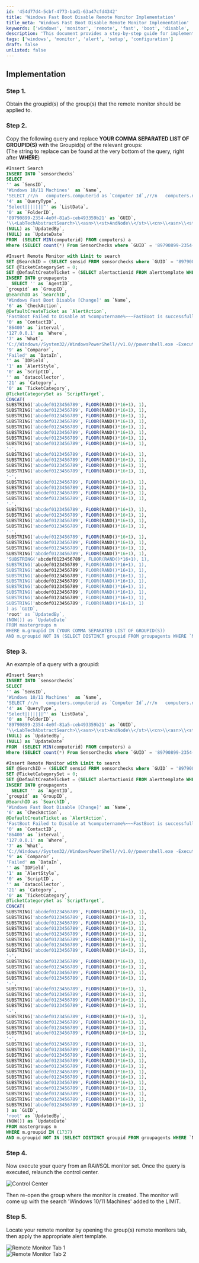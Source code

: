 ```yaml
---
id: '454d77d4-5cbf-4773-bad1-63a47cfd4342'
title: 'Windows Fast Boot Disable Remote Monitor Implementation'
title_meta: 'Windows Fast Boot Disable Remote Monitor Implementation'
keywords: ['windows', 'monitor', 'remote', 'fast', 'boot', 'disable', 'groupid', 'alert', 'template']
description: 'This document provides a step-by-step guide for implementing a remote monitor that disables the fast boot feature on Windows 10 and 11 machines. It includes SQL queries to set up the necessary sensor checks and group agents, along with instructions for applying the appropriate alert templates.'
tags: ['windows', 'monitor', 'alert', 'setup', 'configuration']
draft: false
unlisted: false
---
```

## Implementation

### Step 1.
Obtain the groupid(s) of the group(s) that the remote monitor should be applied to.

### Step 2.
Copy the following query and replace **YOUR COMMA SEPARATED LIST OF GROUPID(S)** with the Groupid(s) of the relevant groups:  
(The string to replace can be found at the very bottom of the query, right after **WHERE**)

```sql
#Insert Search
INSERT INTO `sensorchecks` 
SELECT 
'' as `SensID`,
'Windows 10/11 Machines'  as `Name`, 
'SELECT /r/n   computers.computerid as `Computer Id`,/r/n   computers.name as `Computer Name`,/r/n   clients.name as `Client Name`,/r/n   computers.domain as `Computer Domain`,/r/n   computers.username as `Computer User`,/r/n   inv_operatingsystem.name as `Computer.OS.Name`/r/nFROM Computers /r/nLEFT JOIN inv_operatingsystem ON (Computers.ComputerId=inv_operatingsystem.ComputerId)/r/nLEFT JOIN Clients ON (Computers.ClientId=Clients.ClientId)/r/nLEFT JOIN Locations ON (Computers.LocationId=Locations.LocationID)/r/n WHERE /r/n((((inv_operatingsystem.name like '%Windows 10%') OR (inv_operatingsystem.name like '%Windows 11%'))))/r/n' as `SQL`,
'4' as `QueryType`,
'Select|||||||^' as `ListData`,
'0' as `FolderID`,
'89790899-2354-4e0f-81a5-ceb493359b21' as `GUID`,
'\\<LabTechAbstractSearch>\\<asn>\\<st>AndNode\\</st>\\<cn>\\<asn>\\<st>OrNode\\</st>\\<cn>\\<asn>\\<st>ComparisonNode\\</st>\\<lon>Computer.OS.Name\\</lon>\\<lok>Computer.OS.Name\\</lok>\\<lmo>TextLike\\</lmo>\\<dv>%Windows 10%\\</dv>\\<dk>%Windows 10%\\</dk>\\</asn>\\<asn>\\<st>ComparisonNode\\</st>\\<lon>Computer.OS.Name\\</lon>\\<lok>Computer.OS.Name\\</lok>\\<lmo>TextLike\\</lmo>\\<dv>%Windows 11%\\</dv>\\<dk>%Windows 11%\\</dk>\\</asn>\\</cn>\\</asn>\\</cn>\\</asn>\\</LabTechAbstractSearch>' as `SearchXML`,
(NULL) as `UpdatedBy`,
(NULL) as `UpdateDate`
FROM  (SELECT MIN(computerid) FROM computers) a
Where (SELECT count(*) From SensorChecks where `GUID` = '89790899-2354-4e0f-81a5-ceb493359b21') = 0 ;
```

```sql
#Insert Remote Monitor with Limit to search
SET @SearchID = (SELECT sensid FROM sensorchecks where `GUID` = '89790899-2354-4e0f-81a5-ceb493359b21');
SET @TicketCategorySet = 0;
SET @DefaultCreateTicket = (SELECT alertactionid FROM alerttemplate WHERE NAME = 'Default - Do Nothing');
INSERT INTO groupagents 
  SELECT '' as `AgentID`,
`groupid` as `GroupID`,
@SearchID as `SearchID`,
'Windows Fast Boot Disable [Change]' as `Name`,
'6' as `CheckAction`,
@DefaultCreateTicket as `AlertAction`,
'FastBoot Failed to Disable at %computername%~~~FastBoot is successfully disabled.!!!FastBoot Failed to Disable at %computername%~~~%NAME% %STATUS% on %CLIENTNAME%//%COMPUTERNAME% at %LOCATIONNAME% for result %RESULT%.' as `AlertMessage`,
'0' as `ContactID`,
'86400' as `interval`,
'127.0.0.1' as `Where`,
'7' as `What`,
'C://Windows//System32//WindowsPowerShell//v1.0//powershell.exe -ExecutionPolicy Bypass -Command "$registryPath = /'HKLM://SYSTEM//CurrentControlSet//Control//Session Manager//Power/';if (Test-Path $registryPath) {$hiberbootEnabled = Get-ItemProperty -Path $registryPath -Name HiberbootEnabled -ErrorAction SilentlyContinue;if($hiberbootEnabled.HiberbootEnabled -eq 1) {Set-ItemProperty -Path $registryPath -Name HiberbootEnabled -Value 0;$hiberbootEnabled = Get-ItemProperty -Path $registryPath -Name HiberbootEnabled -ErrorAction SilentlyContinue;if ($hiberbootEnabled.HiberbootEnabled -ne 0) {return /'Failed/'} else {return /'Success/'}} else {return /'Success/'}} else {return /'Success/'}"' as `DataOut`,
'9' as `Comparor`,
'Failed' as `DataIn`,
'' as `IDField`,
'1' as `AlertStyle`,
'0' as `ScriptID`,
'' as `datacollector`,
'21' as `Category`,
'0' as `TicketCategory`,
@TicketCategorySet as `ScriptTarget`,
CONCAT(
SUBSTRING('abcdef0123456789', FLOOR(RAND()*16+1), 1),
SUBSTRING('abcdef0123456789', FLOOR(RAND()*16+1), 1),
SUBSTRING('abcdef0123456789', FLOOR(RAND()*16+1), 1),
SUBSTRING('abcdef0123456789', FLOOR(RAND()*16+1), 1),
SUBSTRING('abcdef0123456789', FLOOR(RAND()*16+1), 1),
SUBSTRING('abcdef0123456789', FLOOR(RAND()*16+1), 1),
SUBSTRING('abcdef0123456789', FLOOR(RAND()*16+1), 1),
SUBSTRING('abcdef0123456789', FLOOR(RAND()*16+1), 1),
'-',
SUBSTRING('abcdef0123456789', FLOOR(RAND()*16+1), 1),
SUBSTRING('abcdef0123456789', FLOOR(RAND()*16+1), 1),
SUBSTRING('abcdef0123456789', FLOOR(RAND()*16+1), 1),
SUBSTRING('abcdef0123456789', FLOOR(RAND()*16+1), 1),
'-',
SUBSTRING('abcdef0123456789', FLOOR(RAND()*16+1), 1),
SUBSTRING('abcdef0123456789', FLOOR(RAND()*16+1), 1),
SUBSTRING('abcdef0123456789', FLOOR(RAND()*16+1), 1),
SUBSTRING('abcdef0123456789', FLOOR(RAND()*16+1), 1),
'-',
SUBSTRING('abcdef0123456789', FLOOR(RAND()*16+1), 1),
SUBSTRING('abcdef0123456789', FLOOR(RAND()*16+1), 1),
SUBSTRING('abcdef0123456789', FLOOR(RAND()*16+1), 1),
SUBSTRING('abcdef0123456789', FLOOR(RAND()*16+1), 1),
'-',
SUBSTRING('abcdef0123456789', FLOOR(RAND()*16+1), 1),
SUBSTRING('abcdef0123456789', FLOOR(RAND()*16+1), 1),
SUBSTRING('abcdef0123456789', FLOOR(RAND()*16+1), 1),
SUBSTRING('abcdef0123456789', FLOOR(RAND()*16+1), 1),
'SUBSTRING('abcdef0123456789', FLOOR(RAND()*16+1), 1),
SUBSTRING('abcdef0123456789', FLOOR(RAND()*16+1), 1),
SUBSTRING('abcdef0123456789', FLOOR(RAND()*16+1), 1),
SUBSTRING('abcdef0123456789', FLOOR(RAND()*16+1), 1),
SUBSTRING('abcdef0123456789', FLOOR(RAND()*16+1), 1),
SUBSTRING('abcdef0123456789', FLOOR(RAND()*16+1), 1),
SUBSTRING('abcdef0123456789', FLOOR(RAND()*16+1), 1),
SUBSTRING('abcdef0123456789', FLOOR(RAND()*16+1), 1),
SUBSTRING('abcdef0123456789', FLOOR(RAND()*16+1), 1)
) as `GUID`,
'root' as `UpdatedBy`,
(NOW()) as `UpdateDate`
FROM mastergroups m
WHERE m.groupid IN (YOUR COMMA SEPARATED LIST OF GROUPID(S))
AND m.groupid NOT IN (SELECT DISTINCT groupid FROM groupagents WHERE `Name` = 'Windows Fast Boot Disable [Change]')
```

### Step 3.
An example of a query with a groupid:

```sql
#Insert Search
INSERT INTO `sensorchecks` 
SELECT 
'' as `SensID`,
'Windows 10/11 Machines'  as `Name`, 
'SELECT /r/n   computers.computerid as `Computer Id`,/r/n   computers.name as `Computer Name`,/r/n   clients.name as `Client Name`,/r/n   computers.domain as `Computer Domain`,/r/n   computers.username as `Computer User`,/r/n   inv_operatingsystem.name as `Computer.OS.Name`/r/nFROM Computers /r/nLEFT JOIN inv_operatingsystem ON (Computers.ComputerId=inv_operatingsystem.ComputerId)/r/nLEFT JOIN Clients ON (Computers.ClientId=Clients.ClientId)/r/nLEFT JOIN Locations ON (Computers.LocationId=Locations.LocationID)/r/n WHERE /r/n((((inv_operatingsystem.name like '%Windows 10%') OR (inv_operatingsystem.name like '%Windows 11%'))))/r/n' as `SQL`,
'4' as `QueryType`,
'Select|||||||^' as `ListData`,
'0' as `FolderID`,
'89790899-2354-4e0f-81a5-ceb493359b21' as `GUID`,
'\\<LabTechAbstractSearch>\\<asn>\\<st>AndNode\\</st>\\<cn>\\<asn>\\<st>OrNode\\</st>\\<cn>\\<asn>\\<st>ComparisonNode\\</st>\\<lon>Computer.OS.Name\\</lon>\\<lok>Computer.OS.Name\\</lok>\\<lmo>TextLike\\</lmo>\\<dv>%Windows 10%\\</dv>\\<dk>%Windows 10%\\</dk>\\</asn>\\<asn>\\<st>ComparisonNode\\</st>\\<lon>Computer.OS.Name\\</lon>\\<lok>Computer.OS.Name\\</lok>\\<lmo>TextLike\\</lmo>\\<dv>%Windows 11%\\</dv>\\<dk>%Windows 11%\\</dk>\\</asn>\\</cn>\\</asn>\\</cn>\\</asn>\\</LabTechAbstractSearch>' as `SearchXML`,
(NULL) as `UpdatedBy`,
(NULL) as `UpdateDate`
FROM  (SELECT MIN(computerid) FROM computers) a
Where (SELECT count(*) From SensorChecks where `GUID` = '89790899-2354-4e0f-81a5-ceb493359b21') = 0 ;
```

```sql
#Insert Remote Monitor with Limit to search
SET @SearchID = (SELECT sensid FROM sensorchecks where `GUID` = '89790899-2354-4e0f-81a5-ceb493359b21');
SET @TicketCategorySet = 0;
SET @DefaultCreateTicket = (SELECT alertactionid FROM alerttemplate WHERE NAME = 'Default - Do Nothing');
INSERT INTO groupagents 
  SELECT '' as `AgentID`,
`groupid` as `GroupID`,
@SearchID as `SearchID`,
'Windows Fast Boot Disable [Change]' as `Name`,
'6' as `CheckAction`,
@DefaultCreateTicket as `AlertAction`,
'FastBoot Failed to Disable at %computername%~~~FastBoot is successfully disabled.!!!FastBoot Failed to Disable at %computername%~~~%NAME% %STATUS% on %CLIENTNAME%//%COMPUTERNAME% at %LOCATIONNAME% for result %RESULT%.' as `AlertMessage`,
'0' as `ContactID`,
'86400' as `interval`,
'127.0.0.1' as `Where`,
'7' as `What`,
'C://Windows//System32//WindowsPowerShell//v1.0//powershell.exe -ExecutionPolicy Bypass -Command "$registryPath = /'HKLM://SYSTEM//CurrentControlSet//Control//Session Manager//Power/';if (Test-Path $registryPath) {$hiberbootEnabled = Get-ItemProperty -Path $registryPath -Name HiberbootEnabled -ErrorAction SilentlyContinue;if($hiberbootEnabled.HiberbootEnabled -eq 1) {Set-ItemProperty -Path $registryPath -Name HiberbootEnabled -Value 0;$hiberbootEnabled = Get-ItemProperty -Path $registryPath -Name HiberbootEnabled -ErrorAction SilentlyContinue;if ($hiberbootEnabled.HiberbootEnabled -ne 0) {return /'Failed/'} else {return /'Success/'}} else {return /'Success/'}} else {return /'Success/'}"' as `DataOut`,
'9' as `Comparor`,
'Failed' as `DataIn`,
'' as `IDField`,
'1' as `AlertStyle`,
'0' as `ScriptID`,
'' as `datacollector`,
'21' as `Category`,
'0' as `TicketCategory`,
@TicketCategorySet as `ScriptTarget`,
CONCAT(
SUBSTRING('abcdef0123456789', FLOOR(RAND()*16+1), 1),
SUBSTRING('abcdef0123456789', FLOOR(RAND()*16+1), 1),
SUBSTRING('abcdef0123456789', FLOOR(RAND()*16+1), 1),
SUBSTRING('abcdef0123456789', FLOOR(RAND()*16+1), 1),
SUBSTRING('abcdef0123456789', FLOOR(RAND()*16+1), 1),
SUBSTRING('abcdef0123456789', FLOOR(RAND()*16+1), 1),
SUBSTRING('abcdef0123456789', FLOOR(RAND()*16+1), 1),
SUBSTRING('abcdef0123456789', FLOOR(RAND()*16+1), 1),
'-',
SUBSTRING('abcdef0123456789', FLOOR(RAND()*16+1), 1),
SUBSTRING('abcdef0123456789', FLOOR(RAND()*16+1), 1),
SUBSTRING('abcdef0123456789', FLOOR(RAND()*16+1), 1),
SUBSTRING('abcdef0123456789', FLOOR(RAND()*16+1), 1),
'-',
SUBSTRING('abcdef0123456789', FLOOR(RAND()*16+1), 1),
SUBSTRING('abcdef0123456789', FLOOR(RAND()*16+1), 1),
SUBSTRING('abcdef0123456789', FLOOR(RAND()*16+1), 1),
SUBSTRING('abcdef0123456789', FLOOR(RAND()*16+1), 1),
'-',
SUBSTRING('abcdef0123456789', FLOOR(RAND()*16+1), 1),
SUBSTRING('abcdef0123456789', FLOOR(RAND()*16+1), 1),
SUBSTRING('abcdef0123456789', FLOOR(RAND()*16+1), 1),
SUBSTRING('abcdef0123456789', FLOOR(RAND()*16+1), 1),
'-',
SUBSTRING('abcdef0123456789', FLOOR(RAND()*16+1), 1),
SUBSTRING('abcdef0123456789', FLOOR(RAND()*16+1), 1),
SUBSTRING('abcdef0123456789', FLOOR(RAND()*16+1), 1),
SUBSTRING('abcdef0123456789', FLOOR(RAND()*16+1), 1),
SUBSTRING('abcdef0123456789', FLOOR(RAND()*16+1), 1),
SUBSTRING('abcdef0123456789', FLOOR(RAND()*16+1), 1),
SUBSTRING('abcdef0123456789', FLOOR(RAND()*16+1), 1),
SUBSTRING('abcdef0123456789', FLOOR(RAND()*16+1), 1),
SUBSTRING('abcdef0123456789', FLOOR(RAND()*16+1), 1),
SUBSTRING('abcdef0123456789', FLOOR(RAND()*16+1), 1),
SUBSTRING('abcdef0123456789', FLOOR(RAND()*16+1), 1),
SUBSTRING('abcdef0123456789', FLOOR(RAND()*16+1), 1)
) as `GUID`,
'root' as `UpdatedBy`,
(NOW()) as `UpdateDate`
FROM mastergroups m
WHERE m.groupid IN (1737)
AND m.groupid NOT IN (SELECT DISTINCT groupid FROM groupagents WHERE `Name` = 'Windows Fast Boot Disable [Change]')
```

### Step 4.
Now execute your query from an RAWSQL monitor set. Once the query is executed, relaunch the control center.

![Control Center](../../../static/img/Import--Windows-Fast-Boot-disable-Change/image_1.png)

Then re-open the group where the monitor is created. The monitor will come up with the search 'Windows 10/11 Machines' added to the LIMIT.

### Step 5.
Locate your remote monitor by opening the group(s) remote monitors tab, then apply the appropriate alert template.

![Remote Monitor Tab 1](../../../static/img/Import--Windows-Fast-Boot-disable-Change/image_2.png)  
![Remote Monitor Tab 2](../../../static/img/Import--Windows-Fast-Boot-disable-Change/image_3.png)












